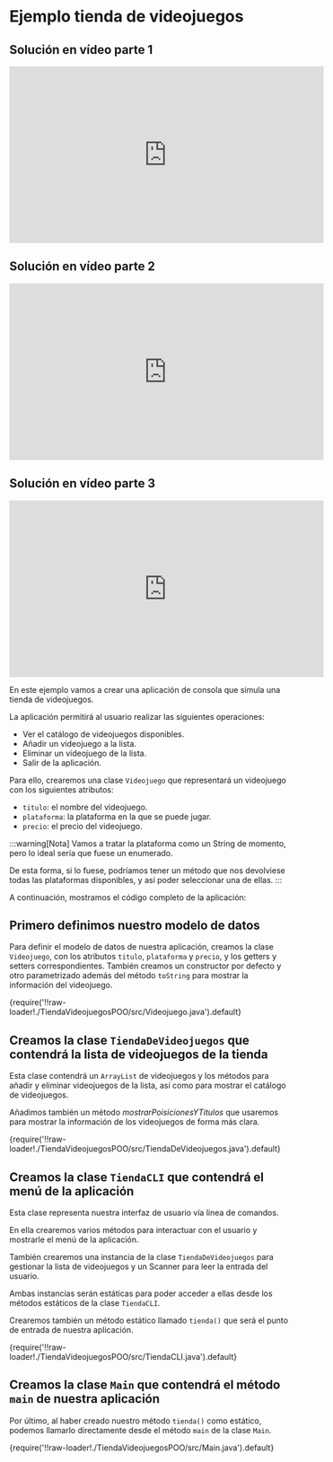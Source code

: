 
# Ejemplo tienda de videojuegos

## Solución en vídeo parte 1

<iframe width="560" height="315" src="https://www.youtube.com/embed/6mFqEb5c1wg?si=szAsw-HhoR5yMOjW" title="YouTube video player" frameborder="0" allow="accelerometer; autoplay; clipboard-write; encrypted-media; gyroscope; picture-in-picture; web-share" referrerpolicy="strict-origin-when-cross-origin" allowfullscreen></iframe>

## Solución en vídeo parte 2

<iframe width="560" height="315" src="https://www.youtube.com/embed/tG19cG0Yeo8?si=ZRPsJc368Pxswztk" title="YouTube video player" frameborder="0" allow="accelerometer; autoplay; clipboard-write; encrypted-media; gyroscope; picture-in-picture; web-share" referrerpolicy="strict-origin-when-cross-origin" allowfullscreen></iframe>

## Solución en vídeo parte 3

<iframe width="560" height="315" src="https://www.youtube.com/embed/TjkTTorX6hI?si=tCjRtThNNBNs5lwJ" title="YouTube video player" frameborder="0" allow="accelerometer; autoplay; clipboard-write; encrypted-media; gyroscope; picture-in-picture; web-share" referrerpolicy="strict-origin-when-cross-origin" allowfullscreen></iframe>

En este ejemplo vamos a crear una aplicación de consola que simula una tienda de videojuegos. 

La aplicación permitirá al usuario realizar las siguientes operaciones:

- Ver el catálogo de videojuegos disponibles.
- Añadir un videojuego a la lista.
- Eliminar un videojuego de la lista.
- Salir de la aplicación.

Para ello, crearemos una clase `Videojuego` que representará un videojuego con los siguientes atributos:

- `titulo`: el nombre del videojuego.
- `plataforma`: la plataforma en la que se puede jugar.
- `precio`: el precio del videojuego.

:::warning[Nota]
Vamos a tratar la plataforma como un String de momento, pero lo ideal sería que fuese un enumerado.

De esta forma, si lo fuese, podríamos tener un método que nos devolviese todas las plataformas disponibles, y así poder seleccionar una de ellas.
:::

A continuación, mostramos el código completo de la aplicación:

## Primero definimos nuestro modelo de datos

Para definir el modelo de datos de nuestra aplicación, creamos la clase `Videojuego`, con los atributos `titulo`, `plataforma` y `precio`,
 y los getters y setters correspondientes. También creamos un constructor por defecto y otro parametrizado además del método `toString` para mostrar la información del videojuego. 

<CodeBlock language="java" title="Videojuego.java">
     {require('!!raw-loader!./TiendaVideojuegosPOO/src/Videojuego.java').default}
</CodeBlock>

## Creamos la clase `TiendaDeVideojuegos` que contendrá la lista de videojuegos de la tienda

Esta clase contendrá un ``ArrayList`` de videojuegos y los métodos para añadir y eliminar videojuegos de la lista, así como para mostrar el catálogo de videojuegos.

Añadimos también un método *mostrarPoisicionesYTitulos* que usaremos para mostrar la información de los videojuegos de forma más clara.

<CodeBlock language="java" title="TiendaDeVideojuegos.java">
     {require('!!raw-loader!./TiendaVideojuegosPOO/src/TiendaDeVideojuegos.java').default}
</CodeBlock>

## Creamos la clase `TiendaCLI` que contendrá el menú de la aplicación

Esta clase representa nuestra interfaz de usuario vía línea de comandos. 

En ella crearemos varios métodos para interactuar con el usuario y mostrarle el menú de la aplicación.

También crearemos una instancia de la clase `TiendaDeVideojuegos` para gestionar la lista de videojuegos y un Scanner para leer la entrada del usuario.    

Ambas instancias serán estáticas para poder acceder a ellas desde los métodos estáticos de la clase `TiendaCLI`.

Crearemos también un método estático llamado `tienda()` que será el punto de entrada de nuestra aplicación.

<CodeBlock language="java" title="TiendaCLI.java">
     {require('!!raw-loader!./TiendaVideojuegosPOO/src/TiendaCLI.java').default}
</CodeBlock>

## Creamos la clase `Main` que contendrá el método `main` de nuestra aplicación

Por último, al haber creado nuestro método `tienda()` como estático, podemos llamarlo directamente desde el método `main` de la clase `Main`.

<CodeBlock language="java" title="Main.java">
     {require('!!raw-loader!./TiendaVideojuegosPOO/src/Main.java').default}
</CodeBlock>
